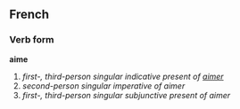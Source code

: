 ==French==
===Verb form===
'''aime'''

# ''first-, third-person singular indicative present of [[aimer]]''
# ''second-person singular imperative of aimer''
# ''first-, third-person singular subjunctive present of aimer''